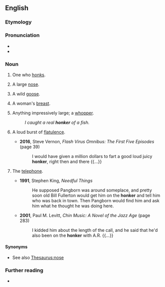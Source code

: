 ==English==

===Etymology===
{{suffix|en|honk|er}}

===Pronunciation===
* {{audio|en|En-au-honker.ogg|Audio (AU)}}
* {{rhymes|en|ɒŋkə(ɹ)|s=2}}

===Noun===
{{en-noun}}

# One who [[honk]]s.
# {{lb|en|informal}} A large [[nose]].
# {{lb|en|informal}} A wild [[goose]].
# {{lb|en|slang|mostly|in the plural}} A woman's [[breast]].
# {{lb|en|slang}} Anything impressively large; a [[whopper]].
#: ''I caught a real '''honker''' of a fish.''
# {{lb|en|slang}} A loud burst of [[flatulence]].
#* '''2016''', Steve Vernon, ''Flash Virus Omnibus: The First Five Episodes'' (page 39)
#*: I would have given a million dollars to fart a good loud juicy '''honker''', right then and there {{...}}
# {{lb|en|slang}} The [[telephone]].
#* '''1991''', Stephen King, ''Needful Things''
#*: He supposed Pangborn was around someplace, and pretty soon old Bill Fullerton would get him on the '''honker''' and tell him who was back in town. Then Pangborn would find him and ask him what he thought he was doing here.
#* '''2001''', Paul M. Levitt, ''Chin Music: A Novel of the Jazz Age'' (page 283)
#*: I kidded him about the length of the call, and he said that he'd also been on the '''honker''' with A.R. {{...}}

====Synonyms====
* See also [[Thesaurus:nose]]

===Further reading===
* {{R:OneLook}}